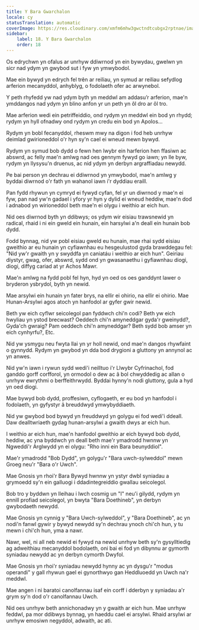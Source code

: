 ```yaml
---
title: Y Bara Gwarchalon
locale: cy
statusTranslation: automatic
coverImage: https://res.cloudinary.com/xmfm6mhw3gwctndtcubgx2rptnae/image/upload/v1740468922/small_cover_tratado_de_psicologia_revolucionaria_a4c0dca4e0.webp
sidebar:
    label: 18. Y Bara Gwarchalon
    order: 18
---
```

Os edrychwn yn ofalus ar unrhyw ddiwrnod yn ein bywydau, gwelwn yn sicr nad ydym yn gwybod sut i fyw yn ymwybodol.

Mae ein bywyd yn edrych fel trên ar reiliau, yn symud ar reiliau sefydlog arferion mecanyddol, anhyblyg, o fodolaeth ofer ac arwynebol.

Y peth rhyfedd yw nad ydym byth yn meddwl am addasu’r arferion, mae'n ymddangos nad ydym yn blino anfon yr un peth yn ôl dro ar ôl tro.

Mae arferion wedi ein petriffeiddio, ond rydym yn meddwl ein bod yn rhydd; rydym yn hyll ofnadwy ond rydym yn credu ein bod yn Apolos...

Rydym yn bobl fecanyddol, rheswm mwy na digon i fod heb unrhyw deimlad gwirioneddol o'r hyn sy'n cael ei wneud mewn bywyd.

Rydym yn symud bob dydd o fewn hen lwybr ein harferion hen ffasiwn ac abswrd, ac felly mae'n amlwg nad oes gennym fywyd go iawn; yn lle byw, rydym yn llysysu'n druenus, ac nid ydym yn derbyn argraffiadau newydd.

Pe bai person yn dechrau ei ddiwrnod yn ymwybodol, mae'n amlwg y byddai diwrnod o'r fath yn wahanol iawn i'r dyddiau eraill.

Pan fydd rhywun yn cymryd ei fywyd cyfan, fel yr un diwrnod y mae'n ei fyw, pan nad yw'n gadael i yfory yr hyn y dylid ei wneud heddiw, mae'n dod i adnabod yn wirioneddol beth mae'n ei olygu i weithio ar eich hun.

Nid oes diwrnod byth yn ddibwys; os ydym wir eisiau trawsnewid yn radical, rhaid i ni ein gweld ein hunain, ein harsylwi a'n deall ein hunain bob dydd.

Fodd bynnag, nid yw pobl eisiau gweld eu hunain, mae rhai sydd eisiau gweithio ar eu hunain yn cyfiawnhau eu hesgeulustod gyda brawddegau fel: "Nid yw'r gwaith yn y swyddfa yn caniatáu i weithio ar eich hun". Geiriau diystyr, gwag, ofer, abswrd, sydd ond yn gwasanaethu i gyfiawnhau diogi, diogi, diffyg cariad at yr Achos Mawr.

Mae'n amlwg na fydd pobl fel hyn, hyd yn oed os oes ganddynt lawer o bryderon ysbrydol, byth yn newid.

Mae arsylwi ein hunain yn fater brys, na ellir ei ohirio, na ellir ei ohirio. Mae Hunan-Arsylwi agos atoch yn hanfodol ar gyfer gwir newid.

Beth yw eich cyflwr seicolegol pan fyddwch chi'n codi? Beth yw eich hwyliau yn ystod brecwast? Oeddech chi'n amyneddgar gyda'r gweinydd?, Gyda'ch gwraig? Pam oeddech chi'n amyneddgar? Beth sydd bob amser yn eich cynhyrfu?, Etc.

Nid yw ysmygu neu fwyta llai yn yr holl newid, ond mae'n dangos rhywfaint o gynnydd. Rydym yn gwybod yn dda bod drygioni a gluttony yn annynol ac yn anwes.

Nid yw'n iawn i rywun sydd wedi'i neilltuo i'r Llwybr Cyfrinachol, fod ganddo gorff corfforol, yn ormodol o dew ac â bol chwyddedig ac allan o unrhyw ewrythmi o berffeithrwydd. Byddai hynny'n nodi gluttony, gula a hyd yn oed diogi.

Mae bywyd bob dydd, proffesiwn, cyflogaeth, er eu bod yn hanfodol i fodolaeth, yn gyfystyr â breuddwyd ymwybyddiaeth.

Nid yw gwybod bod bywyd yn freuddwyd yn golygu ei fod wedi'i ddeall. Daw dealltwriaeth gydag hunan-arsylwi a gwaith dwys ar eich hun.

I weithio ar eich hun, mae'n hanfodol gweithio ar eich bywyd bob dydd, heddiw, ac yna byddwch yn deall beth mae'r ymadrodd hwnnw yn Ngweddi'r Arglwydd yn ei olygu: "Rho inni ein Bara beunyddiol".

Mae'r ymadrodd "Bob Dydd", yn golygu'r "Bara uwch-sylweddol" mewn Groeg neu'r "Bara o'r Uwch".

Mae Gnosis yn rhoi'r Bara Bywyd hwnnw yn ystyr dwbl syniadau a grymoedd sy'n ein galluogi i ddadintegreiddio gwallau seicolegol.

Bob tro y byddwn yn lleihau i lwch cosmig un "I" neu'i gilydd, rydym yn ennill profiad seicolegol, yn bwyta "Bara Doethineb", yn derbyn gwybodaeth newydd.

Mae Gnosis yn cynnig y "Bara Uwch-sylweddol", y "Bara Doethineb", ac yn nodi'n fanwl gywir y bywyd newydd sy'n dechrau ynoch chi'ch hun, y tu mewn i chi'ch hun, yma a nawr.

Nawr, wel, ni all neb newid ei fywyd na newid unrhyw beth sy'n gysylltiedig ag adweithiau mecanyddol bodolaeth, oni bai ei fod yn dibynnu ar gymorth syniadau newydd ac yn derbyn cymorth Dwyfol.

Mae Gnosis yn rhoi'r syniadau newydd hynny ac yn dysgu'r "modus operandi" y gall rhywun gael ei gynorthwyo gan Heddluoedd yn Uwch na'r meddwl.

Mae angen i ni baratoi canolfannau isaf ein corff i dderbyn y syniadau a'r grym sy'n dod o'r canolfannau Uwch.

Nid oes unrhyw beth annichonadwy yn y gwaith ar eich hun. Mae unrhyw feddwl, pa mor ddibwys bynnag, yn haeddu cael ei arsylwi. Rhaid arsylwi ar unrhyw emosiwn negyddol, adwaith, ac ati.

